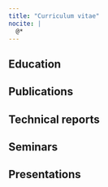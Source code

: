 ```yaml
---
title: "Curriculum vitae"
nocite: |
  @*
---
```


## Education

## Publications

::: {#refs-publications}
:::

## Technical reports 

::: {#refs-technical}
:::
 
## Seminars

::: {#refs-seminars}
:::

## Presentations

